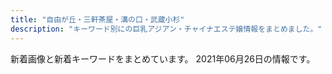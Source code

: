 ```yaml
---
title: "自由が丘・三軒茶屋・溝の口・武蔵小杉"
description: "キーワード別にの巨乳アジアン・チャイナエステ嬢情報をまとめました。"
---
```


新着画像と新着キーワードをまとめています。
2021年06月26日の情報です。

<DmmAffiliateIns />
<KeywordTable
  shops={
    [
    {
        "station": "\u81ea\u7531\u304c\u4e18\u99c5\u5357\u53e3",
        "url": "http://ms-rlx.com/",
        "name": "\u697d\u697d\u5c4b",
        "img_links": [
            "http://ms-rlx.com/staff/momo/01.jpg",
            "http://ms-rlx.com/img/access/road03.jpg",
            "http://ms-rlx.com/img/youtube.jpg",
            "http://ms-rlx.com/img/access/road01.jpg",
            "http://ms-rlx.com/img/ttl_rec.png",
            "http://ms-rlx.com/img/ttl_tnew.png",
            "http://ms-rlx.com/img/ttl_concept.png",
            "http://ms-rlx.com/i/files/homeimg.jpg",
            "http://ms-rlx.com/pic/head.png",
            "http://ms-rlx.com/staff/ruri/01.jpg",
            "http://ms-rlx.com/staff/momo/01mb.jpg",
            "http://ms-rlx.com/staff/sachan/01.jpg",
            "http://ms-rlx.com/img/msgbtn.png",
            "http://ms-rlx.com/staff/ringo/01mb.jpg",
            "http://ms-rlx.com/staff/milk/01.jpg",
            "http://ms-rlx.com/img/ttl_mobile.png",
            "http://ms-rlx.com/staff/ringo/01.jpg",
            "http://ms-rlx.com/img/access/road02.jpg",
            "http://ms-rlx.com/staff/sachan/01mb.jpg",
            "http://ms-rlx.com/img/ttl_staff.png",
            "http://ms-rlx.com/staff/ruri/01mb.jpg",
            "http://ms-rlx.com/staff/milk/01mb.jpg",
            "http://ms-rlx.com/img/att.png"
        ],
        "keywords": {
            "C": 14
        }
    },
    {
        "name": "Clair \uff5e\u30af\u30ec\u30fc\u30eb\uff5e",
        "url": "http://clair.work/",
        "img_links": [
            "http://clair.work/images/icon_ranking_05.png",
            "http://clair.work/images/mainvisual_01_s.jpg",
            "http://clair.work/images/mainvisual_02.jpg",
            "http://clair.work/images/recruit/point_05.png",
            "http://clair.work/images/recruit/nagare_06.png",
            "http://clair.work/images/recruit/point_07.png",
            "http://clair.work/images/recruit/sp_mainvisual.jpg",
            "http://clair.work/images/icon_ranking_03.png",
            "http://clair.work/images/trigger.jpg",
            "http://clair.work/images/head_interior.jpg",
            "http://clair.work/images/sw_tel.png",
            "http://clair.work/images/recruit/point_03.png",
            "http://clair.work/images/recruit/nagare_05.png",
            "http://clair.work/images/mainvisual_01.jpg",
            "http://clair.work/images/recruit/nagare_03.jpg",
            "http://clair.work/images/head_therapist.jpg",
            "http://clair.work/images/recruit/nagare_07.png",
            "http://clair.work/staff/mayu1.jpg",
            "http://clair.work/images/recruit/message_03.png",
            "http://clair.work/images/recruit/point_06.png",
            "http://clair.work/images/recruit/point_08.png",
            "http://clair.work/images/recruit/nagare_02.jpg",
            "http://clair.work/images/sw_home.png",
            "http://clair.work/images/recruit/req_03.jpg",
            "http://clair.work/staff/humi1.jpg",
            "http://clair.work/staff/kasumi1.jpg",
            "http://clair.work/images/recruit/point_04.png",
            "http://clair.work/images/recruit/point_09.png",
            "http://clair.work/images/icon_ranking_01.png",
            "http://clair.work/staff/yua1.jpg",
            "http://clair.work/images/icon_new.png",
            "http://clair.work/images/no_image.jpg",
            "http://clair.work/staff/humi2.jpg",
            "http://clair.work/images/icon_ranking_04.png",
            "http://clair.work/images/recruit/nagare_01.jpg",
            "http://clair.work/staff/ayaka1.jpg",
            "http://clair.work/images/icon_ranking_02.png",
            "http://clair.work/images/mainvisual_02_s.jpg"
        ],
        "station": "\u5b66\u82b8\u5927\u5b66\u99c5\u897f\u53e3",
        "keywords": {
            "C": 4,
            "D": 4,
            "E": 2
        }
    },
    {
        "keywords": {
            "C": 7
        },
        "img_links": [
            "http://nanaesute.xyz/images/top_bn2.jpg",
            "http://nanaesute.xyz/images/top.png",
            "http://nanaesute.xyz/images/g3.jpg",
            "http://nanaesute.xyz/images/top_bn1.jpg",
            "http://nanaesute.xyz/images/flash.jpg",
            "http://nanaesute.xyz/images/g1.jpg",
            "http://nanaesute.xyz/images/side3.png",
            "http://nanaesute.xyz/images/flash1.jpg"
        ],
        "url": "http://nanaesute.xyz/",
        "name": "\u306a\u306a",
        "station": "\u99d2\u6ca2\u5927\u5b66\u99c5\u99d2\u6ca2\u516c\u5712\u53e3"
    },
    {
        "name": "\u5922\u898b\u5802",
        "station": "\u99d2\u6ca2\u5927\u5b66\u99c5\u99d2\u6ca2\u516c\u5712\u53e3",
        "url": "http://esthegt.xyz/ymd/",
        "img_links": [
            "http://esthegt.xyz/ymd/images/button-1.png",
            "http://esthegt.xyz/ymd/images/button-4.png",
            "http://esthegt.xyz/ymd/girl/11.jpg",
            "http://esthegt.xyz/ymd/images/button-5.png",
            "http://esthegt.xyz/ymd/girl/10.jpg",
            "http://esthegt.xyz/ymd/images/tt.png",
            "http://esthegt.xyz/ymd/girl/8.jpg",
            "http://esthegt.xyz/ymd/girl/9.jpg",
            "http://esthegt.xyz/ymd/girl/7.jpg",
            "http://esthegt.xyz/ymd/images/button-2.png",
            "http://esthegt.xyz/ymd/images/button-3.png",
            "http://esthegt.xyz/ymd/images/call.png",
            "http://esthegt.xyz/ymd/girl/12.jpg",
            "http://esthegt.xyz/ymd/images/button-6.png"
        ],
        "keywords": {}
    },
    {
        "url": "http://www.bilibiailei.xyz/",
        "name": "NICE\uff5e\u30ca\u30a4\u30b9",
        "station": "\u4e8c\u5b50\u7389\u5ddd\u99c5\u897f\u53e3",
        "keywords": {
            "85": 1,
            "D": 5,
            "C": 12,
            "86": 4
        },
        "img_links": [
            "http://www.bilibiailei.xyz/uploads/210522/1-210522104521Z1.jpg",
            "http://www.bilibiailei.xyz/style/images/girl-z2.jpg",
            "http://www.bilibiailei.xyz/style/images/room1.jpg",
            "http://www.bilibiailei.xyz/style/images/top.png",
            "http://www.bilibiailei.xyz/uploads/210522/1-210522104601529.jpg",
            "http://www.bilibiailei.xyz/style/images/girl-z1.jpg",
            "http://www.bilibiailei.xyz/uploads/210522/1-210522104635540.jpg",
            "http://www.bilibiailei.xyz/style/images/room2.jpg",
            "http://www.bilibiailei.xyz/uploads/210522/1-210522104K59A.jpg",
            "http://www.bilibiailei.xyz/style/images/bj3.png",
            "http://www.bilibiailei.xyz/style/images/room3.jpg",
            "http://www.bilibiailei.xyz/html/dianna_jing/images/room5.jpg",
            "http://www.bilibiailei.xyz/style/images/room4.jpg",
            "http://www.bilibiailei.xyz/style/images/mobile.jpg",
            "http://www.bilibiailei.xyz/style/images/end.jpg",
            "http://www.bilibiailei.xyz/style/images/dt.jpg",
            "http://www.bilibiailei.xyz/style/images/staff_line.png",
            "http://www.bilibiailei.xyz/uploads/210522/1-210522104GJ01.jpg"
        ]
    },
    {
        "keywords": {},
        "station": "\u81ea\u7531\u304c\u4e18\u99c5\u5317\u53e3",
        "name": "\u6625\u306e\u604b",
        "img_links": [
            "http://www.es-flower.link/sp/images/top.jpg",
            "http://www.es-flower.link/sp/img/huyumi1.jpg",
            "http://www.es-flower.link/sp/img/koyuki1.jpg",
            "http://www.es-flower.link/sp/images/sys3.jpg",
            "http://www.es-flower.link/sp/images/sisu_t.jpg",
            "http://www.es-flower.link/sp/images/5.jpg",
            "http://www.es-flower.link/sp/images/ac1.jpg",
            "http://www.es-flower.link/sp/img/arisa1.jpg",
            "http://www.es-flower.link/images/6.jpg",
            "http://www.es-flower.link/images/int1.png",
            "http://www.es-flower.link/sp/images/1.jpg",
            "http://www.es-flower.link/images/4.jpg",
            "http://www.es-flower.link/sp/menu/top.jpg",
            "http://www.es-flower.link/img/yume1.jpg",
            "http://www.es-flower.link/images/staff_t.jpg",
            "http://www.es-flower.link/images/head.jpg",
            "http://www.es-flower.link/sp/images/rec3.jpg",
            "http://www.es-flower.link/images/sm.jpg",
            "http://www.es-flower.link/images/7.jpg",
            "http://www.es-flower.link/sp/images/head.png",
            "http://www.es-flower.link/sp/images/tel.jpg",
            "http://www.es-flower.link/sp/images/sisu.jpg",
            "http://www.es-flower.link/images/mobile.jpg",
            "http://www.es-flower.link/images/rec1.png",
            "http://www.es-flower.link/sp/images/rec2.jpg",
            "http://www.es-flower.link/images/8.jpg",
            "http://www.es-flower.link/sp/menu/interior.jpg",
            "http://www.es-flower.link/sp/images/newsb.png",
            "http://www.es-flower.link/img/huyumi1.jpg",
            "http://www.es-flower.link/sp/images/rec1.jpg",
            "http://www.es-flower.link/sp/img/yuyu1.jpg",
            "http://www.es-flower.link/sp/images/3.jpg",
            "http://www.es-flower.link/img/mizuki1.jpg",
            "http://www.es-flower.link/sp/img/nene1.jpg",
            "http://www.es-flower.link/images/2.jpg",
            "http://www.es-flower.link/images/news.jpg",
            "http://www.es-flower.link/sp/images/sys1.jpg",
            "http://www.es-flower.link/sp/img/miki1.jpg",
            "http://www.es-flower.link/sp/images/sys2.jpg",
            "http://www.es-flower.link/sp/images/7.jpg",
            "http://www.es-flower.link/sp/images/interior_t.jpg",
            "http://www.es-flower.link/images/3.jpg",
            "http://www.es-flower.link/sp/images/4.jpg",
            "http://www.es-flower.link/sp/images/int2.jpg",
            "http://www.es-flower.link/sp/img/mizuki1.jpg",
            "http://www.es-flower.link/images/info.jpg",
            "http://www.es-flower.link/img/miki1.jpg",
            "http://www.es-flower.link/sp/images/time.jpg",
            "http://www.es-flower.link/images/rec2.jpg",
            "http://www.es-flower.link/sp/images/pc.jpg",
            "http://www.es-flower.link/sp/images/8.jpg",
            "http://www.es-flower.link/sp/images/6.jpg",
            "http://www.es-flower.link/images/sys.png",
            "http://www.es-flower.link/images/5.jpg",
            "http://www.es-flower.link/images/ta.jpg",
            "http://www.es-flower.link/img/arisa1.jpg",
            "http://www.es-flower.link/img/koyuki1.jpg",
            "http://www.es-flower.link/images/1.jpg",
            "http://www.es-flower.link/images/int2.png",
            "http://www.es-flower.link/sp/images/staff_t.jpg",
            "http://www.es-flower.link/img/nene1.jpg",
            "http://www.es-flower.link/sp/images/2.jpg",
            "http://www.es-flower.link/sp/images/footer.jpg",
            "http://www.es-flower.link/sp/img/yume1.jpg",
            "http://www.es-flower.link/sp/images/news.jpg",
            "http://www.es-flower.link/img/yuyu1.jpg",
            "http://www.es-flower.link/sp/menu/staff.jpg",
            "http://www.es-flower.link/images/interior_t.jpg",
            "http://www.es-flower.link/sp/images/int1.jpg"
        ],
        "url": "http://www.es-flower.link/"
    },
    {
        "keywords": {
            "C": 2
        },
        "name": "\u5fc3\u697d",
        "station": "\u5b66\u82b8\u5927\u5b66\u99c5\u6771\u53e3",
        "url": "http://ms-shinraku.com/",
        "img_links": [
            "http://ms-shinraku.com/staff/ayumi/01.jpg",
            "http://ms-shinraku.com/staff/mari/01.jpg",
            "http://ms-shinraku.com/pic/topimg1.jpg",
            "http://ms-shinraku.com/i/files/homeimg.jpg",
            "http://ms-shinraku.com/pic/topimg2.jpg",
            "http://ms-shinraku.com/staff/ran/01.jpg",
            "http://ms-shinraku.com/staff/kanako/01.jpg",
            "http://ms-shinraku.com/pic/head.jpg",
            "http://ms-shinraku.com/img/foot.png",
            "http://ms-shinraku.com/staff/yuki/01.jpg",
            "http://ms-shinraku.com/img/ttl_staff.png",
            "http://ms-shinraku.com/staff/momoka/01.jpg"
        ]
    },
    {
        "img_links": [
            "http://tennshinonamida.xyz/uploads/210528/1-21052QKQ92U.jpg",
            "http://tennshinonamida.xyz/style/images/s_staff.png",
            "http://tennshinonamida.xyz/uploads/210528/1-21052QP024496.jpg",
            "http://tennshinonamida.xyz/uploads/210528/1-21052QP143X6.jpg",
            "http://tennshinonamida.xyz/style/images/s_ranking.png",
            "http://tennshinonamida.xyz/style/images/no1.png",
            "http://tennshinonamida.xyz/style/images/no2.png",
            "http://tennshinonamida.xyz/uploads/210531/1-2105311U2103W.jpg",
            "http://tennshinonamida.xyz/style/images/room3.jpg",
            "http://tennshinonamida.xyz/style/images/s_newface.png",
            "http://tennshinonamida.xyz/style/images/s_news.png",
            "http://tennshinonamida.xyz/style/images/line.png",
            "http://tennshinonamida.xyz/uploads/210528/1-21052QP113R4.jpg",
            "http://tennshinonamida.xyz/uploads/210528/1-21052QP223a5.jpg",
            "http://tennshinonamida.xyz/uploads/210531/1-2105311U2252S.jpg",
            "http://tennshinonamida.xyz/style/images/s_pickup.png",
            "http://tennshinonamida.xyz/uploads/210531/1-2105311U2351U.jpg",
            "http://tennshinonamida.xyz/style/images/room2.jpg",
            "http://tennshinonamida.xyz/style/images/room4.jpg",
            "http://tennshinonamida.xyz/style/images/room1.jpg"
        ],
        "name": "COCO\u30fb\u7652",
        "station": "\u4e8c\u5b50\u7389\u5ddd\u99c5\u897f\u53e3",
        "keywords": {
            "C": 12,
            "85": 18,
            "D": 18
        },
        "url": "http://tennshinonamida.xyz/"
    },
    {
        "keywords": {
            "\u30bb\u30af\u30b7\u30fc": 2
        },
        "station": "\u4e09\u8ed2\u8336\u5c4b\u99c5\u5357\u53e3B",
        "name": "\u767d\u3044\u604b\u4eba",
        "img_links": [
            "http://www.koibito.mensest.com/photo_news/upimg/6442460c83a191d205_0.jpg",
            "http://www.koibito.mensest.com/files/009.jpg",
            "http://www.koibito.mensest.com/files/008.jpg",
            "http://www.koibito.mensest.com/images/top01.png",
            "http://www.koibito.mensest.com/photo_news/upimg/3177860b72abf9184e_2.jpg",
            "http://www.koibito.mensest.com/images/nav-002.png",
            "http://www.koibito.mensest.com/photo_news/upimg/6442460c83a191d205_1.jpg",
            "http://www.koibito.mensest.com/photo_news/upimg/3177860b72abf9184e_0.jpg",
            "http://www.koibito.mensest.com/images/nav-004.png",
            "http://www.koibito.mensest.com/images/top02-left.png",
            "http://www.koibito.mensest.com/files/005.jpg",
            "http://www.koibito.mensest.com/images/nav-006.png",
            "http://www.koibito.mensest.com/images/nav-005.png",
            "http://www.koibito.mensest.com/photo_news/upimg/6018560d41e5aa5e2d_1.jpg",
            "http://www.koibito.mensest.com/images/nav-001.png",
            "http://www.koibito.mensest.com/photo_news/upimg/6597760bf1f2b69cb0_0.jpg",
            "http://www.koibito.mensest.com/files/006.jpg",
            "http://www.koibito.mensest.com/images/top003.png",
            "http://www.koibito.mensest.com/files/010.jpg",
            "http://www.koibito.mensest.com/photo_news/upimg/6018560d41e5aa5e2d_0.jpg",
            "http://www.koibito.mensest.com/files/003.jpg",
            "http://www.koibito.mensest.com/images/nav-003.png",
            "http://www.koibito.mensest.com/images/tel.png",
            "http://www.koibito.mensest.com/photo_news/upimg/6597760bf1f2b69cb0_1.jpg",
            "http://www.koibito.mensest.com/files/001.jpg",
            "http://www.koibito.mensest.com/files/007.jpg",
            "http://www.koibito.mensest.com/images/osusume01.png",
            "http://www.koibito.mensest.com/photo_news/upimg/3177860b72abf9184e_1.jpg",
            "http://www.koibito.mensest.com/files/002.jpg"
        ],
        "url": "http://www.koibito.mensest.com/"
    },
    {
        "name": "\u305f\u3093\u307d\u307d",
        "station": "\u81ea\u7531\u304c\u4e18\u99c5\u5317\u53e3",
        "img_links": [
            "http://www.annex-jp.info/i/img/mari.jpg",
            "http://annex-jp.info/images/kp-info.jpg",
            "http://www.annex-jp.info/i/img/yoho.jpg",
            "http://annex-jp.info/images/nana.jpg",
            "http://annex-jp.info/images/riri.jpg",
            "http://annex-jp.info/images/info.png",
            "http://annex-jp.info/images/yoho.jpg",
            "http://www.annex-jp.info/i/img/riri.jpg",
            "http://annex-jp.info/images/sayuri.jpg",
            "http://annex-jp.info/images/mayumi.jpg",
            "http://www.annex-jp.info/i/img/nana.jpg",
            "http://annex-jp.info/images/mari.jpg",
            "http://www.annex-jp.info/i/img/mayumi.jpg",
            "http://www.annex-jp.info/i/img/sayuri.jpg"
        ],
        "keywords": {},
        "url": "http://annex-jp.info/"
    },
    {
        "img_links": [
            "http://b-berry.work/images/sys.jpg",
            "http://b-berry.work/images/1.jpg",
            "http://b-berry.work/staff/maya.jpg",
            "http://b-berry.work/staff/yuri.jpg",
            "http://b-berry.work/images/tg.jpg",
            "http://b-berry.work/images/int2.jpg",
            "http://b-berry.work/images/int1.jpg",
            "http://b-berry.work/images/ac1.jpg",
            "http://b-berry.work/img/maya1.jpg",
            "http://b-berry.work/staff/mona.jpg",
            "http://b-berry.work/images/rec2.jpg",
            "http://b-berry.work/images/interior_t.jpg",
            "http://b-berry.work/images/3.jpg",
            "http://b-berry.work/images/staff_t.jpg",
            "http://b-berry.work/images/head.jpg",
            "http://b-berry.work/img/mona1.jpg",
            "http://b-berry.work/images/2.jpg",
            "http://b-berry.work/img/yuri1.jpg",
            "http://b-berry.work/images/s1.png",
            "http://b-berry.work/images/rec1.jpg",
            "http://b-berry.work/images/news.jpg",
            "http://b-berry.work/images/ac2.jpg"
        ],
        "keywords": {},
        "url": "http://b-berry.work/",
        "station": "\u81ea\u7531\u304c\u4e18\u99c5\u5317\u53e3",
        "name": "\u30d6\u30eb\u30fc\u30d9\u30ea\u30fc"
    },
    {
        "url": "http://kagayaki.jpn.cm/",
        "station": "\u4e09\u8ed2\u8336\u5c4b\u99c5\u5317\u53e3",
        "keywords": {
            "84": 1,
            "E": 1,
            "D": 6,
            "86": 5,
            "87": 2,
            "C": 17
        },
        "name": "\u661f\u306e\u8f1d\u304d",
        "img_links": [
            "http://kagayaki.jpn.cm/photos/sites/35/2019/09/2019092518230998.jpg",
            "http://kagayaki.jpn.cm/photos/sites/35/2020/10/2020100418535814.jpg",
            "http://kagayaki.jpn.cm/photos/sites/35/2016/09/637893871729784570.jpg",
            "http://kagayaki.jpn.cm/images/girl-z2.jpg",
            "http://kagayaki.jpn.cm/images/room5.jpg",
            "http://kagayaki.jpn.cm/photos/sites/35/2016/08/staff3.jpg",
            "http://kagayaki.jpn.cm/photos/sites/35/2016/11/12.jpg",
            "http://kagayaki.jpn.cm/photos/sites/35/2016/11/1.jpg",
            "http://kagayaki.jpn.cm/images/girl-z1.jpg",
            "http://kagayaki.jpn.cm/photos/sites/35/2016/11/11.jpg",
            "http://kagayaki.jpn.cm/images/staff_line.png",
            "http://kagayaki.jpn.cm/images/room6.jpg",
            "http://kagayaki.jpn.cm/photos/sites/35/2016/08/staff32.jpg",
            "http://kagayaki.jpn.cm/images/bj3.png",
            "http://kagayaki.jpn.cm/images/mobile2.jpg",
            "http://kagayaki.jpn.cm/images/room3.jpg",
            "http://kagayaki.jpn.cm/photos/sites/35/2017/11/2017110107513579.jpg",
            "http://kagayaki.jpn.cm/images/room2.jpg",
            "http://kagayaki.jpn.cm/images/staff0.jpg",
            "http://kagayaki.jpn.cm/images/top.jpg",
            "http://kagayaki.jpn.cm/images/mobile.jpg",
            "http://kagayaki.jpn.cm/images/room1.jpg",
            "http://kagayaki.jpn.cm/images/end1.jpg",
            "http://kagayaki.jpn.cm/images/room4.jpg"
        ]
    },
    {
        "keywords": {
            "D": 40,
            "91": 8,
            "87": 16,
            "86": 8,
            "85": 8,
            "88": 8,
            "E": 8
        },
        "name": "\u53f0\u6e7e\u30a8\u30b9\u30c6",
        "station": "\u4e09\u8ed2\u8336\u5c4b\u99c5\u5357\u53e3",
        "url": "http://www.esthe.esraku.com/",
        "img_links": [
            "http://www.esthe.esraku.com/images/slider-img001.jpg",
            "http://www.esthe.esraku.com/files/003.jpg",
            "http://www.esthe.esraku.com/images/s_news.png",
            "http://www.esthe.esraku.com/images/m2.jpg",
            "http://www.esthe.esraku.com/files/001.jpg",
            "http://www.esthe.esraku.com/files/002.jpg",
            "http://www.esthe.esraku.com/images/s_top_therapist.png",
            "http://www.esthe.esraku.com/images/m3.jpg",
            "http://www.esthe.esraku.com/images/m6.jpg",
            "http://www.esthe.esraku.com/files/004.jpg",
            "http://www.esthe.esraku.com/images/m1.jpg",
            "http://www.esthe.esraku.com/images/m4.jpg",
            "http://www.esthe.esraku.com/files/006.jpg",
            "http://www.esthe.esraku.com/images/s_message.png",
            "http://www.esthe.esraku.com/images/slider-img002.jpg",
            "http://www.esthe.esraku.com/files/005.jpg",
            "http://www.esthe.esraku.com/images/s_pickup.png"
        ]
    },
    {
        "station": "\u4e8c\u5b50\u7389\u5ddd\u99c5\u897f\u53e3",
        "name": "\u6625\u5c4b",
        "url": "https://haruya.xyz.mn/",
        "keywords": {},
        "img_links": []
    },
    {
        "keywords": {},
        "station": "\u5927\u5ca1\u5c71\u99c5",
        "name": "\u30de\u30c3\u30b5\u30fc\u30b8\u306e\u66d9",
        "img_links": [
            "http://www.miyuki.es-relax.info/images/sp02.jpg",
            "http://www.miyuki.es-relax.info/images/info3.jpg",
            "http://www.miyuki.es-relax.info/images/info2.jpg",
            "http://www.miyuki.es-relax.info/images/info1.jpg",
            "http://www.miyuki.es-relax.info/images/yoyaku.png",
            "http://www.miyuki.es-relax.info/gals/yuri1.jpg",
            "http://www.miyuki.es-relax.info/images/sp01.jpg",
            "http://www.miyuki.es-relax.info/gals/yuki1.jpg",
            "http://www.miyuki.es-relax.info/images/sp03.jpg",
            "http://www.miyuki.es-relax.info/images/info4.jpg",
            "http://www.miyuki.es-relax.info/gals/nana1.jpg",
            "http://www.miyuki.es-relax.info/images/kp01.jpg"
        ],
        "url": "http://www.miyuki.es-relax.info/"
    },
    {
        "name": "Oh Baby",
        "keywords": {},
        "url": "https://ohbay.relaxjp.com/",
        "station": "\u4e8c\u5b50\u7389\u5ddd\u99c5\u6771\u53e3",
        "img_links": [
            "https://ohbay.relaxjp.com/css/top03.jpg",
            "https://ohbay.relaxjp.com/css/staff/staff01.jpg",
            "https://ohbay.relaxjp.com/css/staff/staff02.jpg",
            "https://ohbay.relaxjp.com/css/top02.jpg",
            "https://ohbay.relaxjp.com/css/top0001.jpg",
            "https://ohbay.relaxjp.com/css/staff/staff03.jpg",
            "https://ohbay.relaxjp.com/images/call.png",
            "https://ohbay.relaxjp.com/css/m-head.jpg",
            "https://ohbay.relaxjp.com/css/staff/staff04.jpg",
            "https://ohbay.relaxjp.com/css/osusume02.jpg",
            "https://ohbay.relaxjp.com/css/foot.jpg",
            "https://ohbay.relaxjp.com/css/osusume03.jpg",
            "https://ohbay.relaxjp.com/css/osusume001.jpg"
        ]
    },
    {
        "station": "\u4e09\u8ed2\u8336\u5c4b\u99c5\u5357\u53e3",
        "keywords": {
            "85": 9,
            "86": 12,
            "C": 3,
            "84": 6,
            "D": 18,
            "\u30bb\u30af\u30b7\u30fc": 1,
            "88": 3
        },
        "img_links": [
            "http://www.jojo.mensnv.com/files/012-03.jpg",
            "http://www.jojo.mensnv.com/images/coverGirlParts.png",
            "http://www.jojo.mensnv.com/files/011-03.jpg",
            "http://www.jojo.mensnv.com/images/mobile.jpg",
            "http://www.jojo.mensnv.com/files/010-02.jpg",
            "http://www.jojo.mensnv.com/files/009.jpg",
            "http://www.jojo.mensnv.com/files/004-03.jpg",
            "http://www.jojo.mensnv.com/files/007-03.jpg",
            "http://www.jojo.mensnv.com/files/014-03.jpg",
            "http://www.jojo.mensnv.com/files/003.jpg",
            "http://www.jojo.mensnv.com/files/002.jpg",
            "http://www.jojo.mensnv.com/images/slider/03.jpg",
            "http://www.jojo.mensnv.com/files/007-02.jpg",
            "http://www.jojo.mensnv.com/files/014-02.jpg",
            "http://www.jojo.mensnv.com/images/slider/02.jpg",
            "http://www.jojo.mensnv.com/files/013-03.jpg",
            "http://www.jojo.mensnv.com/files/011.jpg",
            "http://www.jojo.mensnv.com/files/001.jpg",
            "http://www.jojo.mensnv.com/files/009-02.jpg",
            "http://www.jojo.mensnv.com/files/014.jpg",
            "http://www.jojo.mensnv.com/files/007.jpg",
            "http://www.jojo.mensnv.com/files/002-02.jpg",
            "http://www.jojo.mensnv.com/files/006.jpg",
            "http://www.jojo.mensnv.com/files/004-02.jpg",
            "http://www.jojo.mensnv.com/files/006-02.jpg",
            "http://www.jojo.mensnv.com/files/005-02.jpg",
            "http://www.jojo.mensnv.com/images/slider/01.jpg",
            "http://www.jojo.mensnv.com/files/012.jpg",
            "http://www.jojo.mensnv.com/images/showCover.png",
            "http://www.jojo.mensnv.com/files/013.jpg",
            "http://www.jojo.mensnv.com/files/005-03.jpg",
            "http://www.jojo.mensnv.com/files/003-02.jpg",
            "http://www.jojo.mensnv.com/files/011-02.jpg",
            "http://www.jojo.mensnv.com/images/tel.png",
            "http://www.jojo.mensnv.com/files/002-03.jpg",
            "http://www.jojo.mensnv.com/files/012-02.jpg",
            "http://www.jojo.mensnv.com/images/backlistbtn.png",
            "http://www.jojo.mensnv.com/files/009-03.jpg",
            "http://www.jojo.mensnv.com/files/006-03.jpg",
            "http://www.jojo.mensnv.com/files/013-02.jpg",
            "http://www.jojo.mensnv.com/files/003-03.jpg",
            "http://www.jojo.mensnv.com/files/010-03.jpg",
            "http://www.jojo.mensnv.com/files/004.jpg",
            "http://www.jojo.mensnv.com/files/001-03.jpg",
            "http://www.jojo.mensnv.com/files/010.jpg",
            "http://www.jojo.mensnv.com/files/005.jpg",
            "http://www.jojo.mensnv.com/files/001-02.jpg"
        ],
        "url": "http://www.jojo.mensnv.com/",
        "name": "JoJo"
    },
    {
        "station": "\u4e09\u8ed2\u8336\u5c4b\u99c5\u5357\u53e3",
        "url": "http://aosora.work/",
        "keywords": {},
        "img_links": [
            "http://aosora.work/images/9.jpg",
            "http://aosora.work/staff/momo.jpg",
            "http://aosora.work/images/int1.png",
            "http://aosora.work/images/interior_t.png",
            "http://aosora.work/staff/karen.jpg",
            "http://aosora.work/images/int2.png",
            "http://aosora.work/img/karen2.jpg",
            "http://aosora.work/images/head.jpg",
            "http://aosora.work/staff/yu.jpg",
            "http://aosora.work/img/hina2.jpg",
            "http://aosora.work/img/risa1.jpg",
            "http://aosora.work/img/momo2.jpg",
            "http://aosora.work/images/3.jpg",
            "http://aosora.work/images/sys3.png",
            "http://aosora.work/images/s1.jpg",
            "http://aosora.work/images/mobile.png",
            "http://aosora.work/img/ayumi1.jpg",
            "http://aosora.work/images/2.jpg",
            "http://aosora.work/images/s1.png",
            "http://aosora.work/images/6.jpg",
            "http://aosora.work/img/momo1.jpg",
            "http://aosora.work/images/4.jpg",
            "http://aosora.work/img/yu2.jpg",
            "http://aosora.work/images/7.jpg",
            "http://aosora.work/images/5.jpg",
            "http://aosora.work/img/karen1.jpg",
            "http://aosora.work/images/sys1.jpg",
            "http://aosora.work/staff/risa.jpg",
            "http://aosora.work/staff/miya.jpg",
            "http://aosora.work/staff/ayumi.jpg",
            "http://aosora.work/img/hina1.jpg",
            "http://aosora.work/img/yu1.jpg",
            "http://aosora.work/images/8.jpg",
            "http://aosora.work/staff/hina.jpg",
            "http://aosora.work/images/staff_t.png",
            "http://aosora.work/staff/sora.jpg",
            "http://aosora.work/images/news.png",
            "http://aosora.work/img/sora1.jpg",
            "http://aosora.work/img/miya1.jpg",
            "http://aosora.work/images/sys2.jpg",
            "http://aosora.work/images/s2.jpg"
        ],
        "name": "\u9752\u7a7a"
    },
    {
        "name": "Ruby\uff5e\u30eb\u30d3\u30fc\uff5e",
        "keywords": {
            "86": 4,
            "C": 16,
            "88": 4,
            "85": 8
        },
        "url": "http://www.ruby.estjpn.com/",
        "station": "\u4e09\u8ed2\u8336\u5c4b\u99c5\u4e16\u7530\u8c37\u901a\u308a\u53e3",
        "img_links": [
            "http://www.ruby.estjpn.com/files/001.jpg",
            "http://www.ruby.estjpn.com/images/icon_info.png",
            "http://www.ruby.estjpn.com/images/index_sm.png",
            "http://www.ruby.estjpn.com/files/003.jpg",
            "http://www.ruby.estjpn.com/images/icon_top.png",
            "http://www.ruby.estjpn.com/images/btn2.png",
            "http://www.ruby.estjpn.com/images/mainImg_sub.jpg",
            "http://www.ruby.estjpn.com/files/002.jpg",
            "http://www.ruby.estjpn.com/images/icon_staff.png",
            "http://www.ruby.estjpn.com/files/004.jpg",
            "http://www.ruby.estjpn.com/images/icon_tel.png"
        ]
    },
    {
        "station": "\u7528\u8cc0\u99c5\u6771\u53e3",
        "url": "http://www.wqiowaz.site/",
        "name": "Sweet",
        "keywords": {
            "D": 4,
            "84": 2,
            "F": 4,
            "86": 1,
            "94": 5
        },
        "img_links": [
            "http://www.wqiowaz.site/uploads/200914/1-20091416442NT.jpg",
            "http://www.wqiowaz.site/picture/call.png",
            "http://www.wqiowaz.site/uploads/200630/1-200630094H5294.jpg",
            "http://www.wqiowaz.site/picture/foot01.jpg",
            "http://www.wqiowaz.site/uploads/200630/1-200630094K4325.jpg",
            "http://www.wqiowaz.site/uploads/200914/1-200914164443K1.jpg",
            "http://www.wqiowaz.site/picture/m-head01.jpg",
            "http://www.wqiowaz.site/uploads/201008/1-20100Q5541T55.jpg",
            "http://www.wqiowaz.site/uploads/201008/1-20100Q5550EL.jpg",
            "http://www.wqiowaz.site/uploads/201008/1-20100Q55403531.jpg",
            "http://www.wqiowaz.site/uploads/200629/1-200629103142X4.jpg",
            "http://www.wqiowaz.site/uploads/201008/1-20100Q55522V7.jpg",
            "http://www.wqiowaz.site/picture/cam-01.jpg",
            "http://www.wqiowaz.site/picture/m-top004.jpg",
            "http://www.wqiowaz.site/uploads/210526/1-210526124221D7.jpg",
            "http://www.wqiowaz.site/uploads/210526/1-210526124249116.jpg",
            "http://www.wqiowaz.site/uploads/200629/1-200629103204442.jpg",
            "http://www.wqiowaz.site/picture/m-top003.jpg",
            "http://www.wqiowaz.site/uploads/200629/1-200629103104120.jpg"
        ]
    }
]
}
/>
<DmmAffiliateScript />
